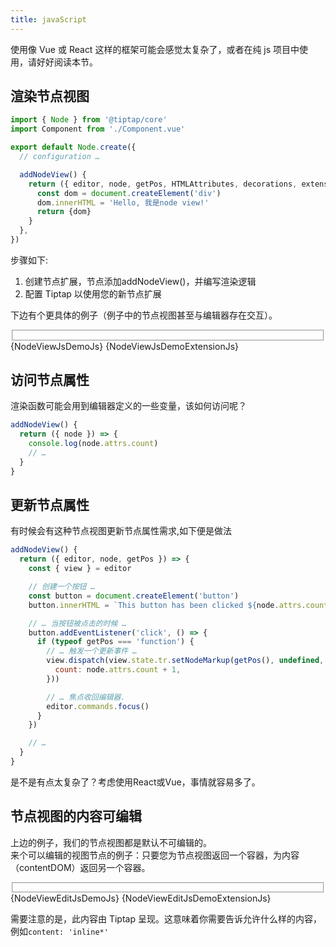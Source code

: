 ```yaml
---
title: javaScript
---
```






使用像 Vue 或 React 这样的框架可能会感觉太复杂了，或者在纯 js 项目中使用，请好好阅读本节。

## 渲染节点视图
```js
import { Node } from '@tiptap/core'
import Component from './Component.vue'

export default Node.create({
  // configuration …

  addNodeView() {
    return ({ editor, node, getPos, HTMLAttributes, decorations, extension }) => {
      const dom = document.createElement('div')
      dom.innerHTML = 'Hello, 我是node view!'
      return {dom}
    }
  },
})
```
步骤如下:
1. 创建节点扩展，节点添加addNodeView()，并编写渲染逻辑
2. 配置 Tiptap 以使用您的新节点扩展

下边有个更具体的例子（例子中的节点视图甚至与编辑器存在交互）。
<Fieldset title="🌰 举个例子">
  <NodeViewJsDemo />
</Fieldset>
<Tabs>
  <TabItem value="index.js" label="index.js" default>
    <CollapseCodeblock language="jsx">{NodeViewJsDemoJs}</CollapseCodeblock>
  </TabItem>
  <TabItem value="extension.js" label="extension.js">
    <CollapseCodeblock language="jsx" >{NodeViewJsDemoExtensionJs}</CollapseCodeblock>
  </TabItem>
</Tabs>


## 访问节点属性
渲染函数可能会用到编辑器定义的一些变量，该如何访问呢？
```js
addNodeView() {
  return ({ node }) => {
    console.log(node.attrs.count)
    // …
  }
}
```

## 更新节点属性
有时候会有这种节点视图更新节点属性需求,如下便是做法
```js
addNodeView() {
  return ({ editor, node, getPos }) => {
    const { view } = editor

    // 创建一个按钮 …
    const button = document.createElement('button')
    button.innerHTML = `This button has been clicked ${node.attrs.count} times.`

    // … 当按钮被点击的时候 …
    button.addEventListener('click', () => {
      if (typeof getPos === 'function') {
        // … 触发一个更新事件 …
        view.dispatch(view.state.tr.setNodeMarkup(getPos(), undefined, {
          count: node.attrs.count + 1,
        }))

        // … 焦点收回编辑器.
        editor.commands.focus()
      }
    })

    // …
  }
}
```
是不是有点太复杂了？考虑使用React或Vue，事情就容易多了。

## 节点视图的内容可编辑
上边的例子，我们的节点视图都是默认不可编辑的。   
来个可以编辑的视图节点的例子：只要您为节点视图返回一个容器，为内容（contentDOM）返回另一个容器。
<Fieldset title="🌰 举个例子">
  <NodeViewEditJsDemo />
</Fieldset>
<Tabs>
  <TabItem value="index.js" label="index.js" default>
    <CollapseCodeblock language="jsx">{NodeViewEditJsDemoJs}</CollapseCodeblock>
  </TabItem>
  <TabItem value="extension.js" label="extension.js">
    <CollapseCodeblock language="jsx" >{NodeViewEditJsDemoExtensionJs}</CollapseCodeblock>
  </TabItem>
</Tabs>

需要注意的是，此内容由 Tiptap 呈现。这意味着你需要告诉允许什么样的内容，例如`content: 'inline*'`